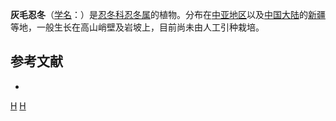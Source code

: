 {{Speciesbox 
| genus = Lonicera
| species = cinerea
| authority = Pojark.
}}
'''灰毛忍冬'''（[[学名|学名]]：{{lang|la|''Lonicera cinerea''}}）是[[忍冬科|忍冬科]][[忍冬属|忍冬属]]的植物。分布在[[中亚地区|中亚地区]]以及[[中国大陆|中国大陆]]的[[新疆|新疆]]等地，一般生长在高山峭壁及岩坡上，目前尚未由人工引种栽培。

== 参考文献 ==
<div class="references-small">
* {{cite web| url =http://www.bioinfo.cn/db05/KmzwSpecies.php?action=view&id=3499| title =灰毛忍冬| work =《中国高等植物数据库全库》| publisher =中国科学院微生物研究所| author =昆明植物研究所| accessdate =2009-02-24| deadurl =yes| archiveurl =https://web.archive.org/web/20160305104105/http://www.bioinfo.cn/db05/KmzwSpecies.php?action=view&id=3499| archivedate =2016-03-05}}
</div>
{{Taxonbar|from=Q15226551}}

[[Category:忍冬属|H]]
[[Category:新疆植物|H]]